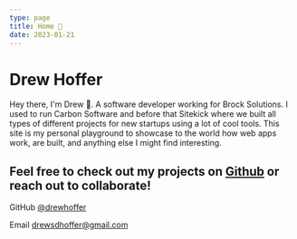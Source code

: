 ```yaml
---
type: page
title: Home 🏡
date: 2023-01-21
---
```


# Drew Hoffer

Hey there, I'm Drew 🤠. A software developer working for Brock Solutions. I used to run Carbon Software and before that Sitekick where we built all types of different projects for new startups using a lot of cool tools.
This site is my personal playground to showcase to the world how web apps work, are built, and anything else I might find interesting.

Feel free to check out my projects on [Github](https://github.com/drewhoffer)
 or reach out to collaborate!
---

<div>

GitHub [@drewhoffer](https://github.com/drewhoffer)

Email drewsdhoffer@gmail.com

</div>
